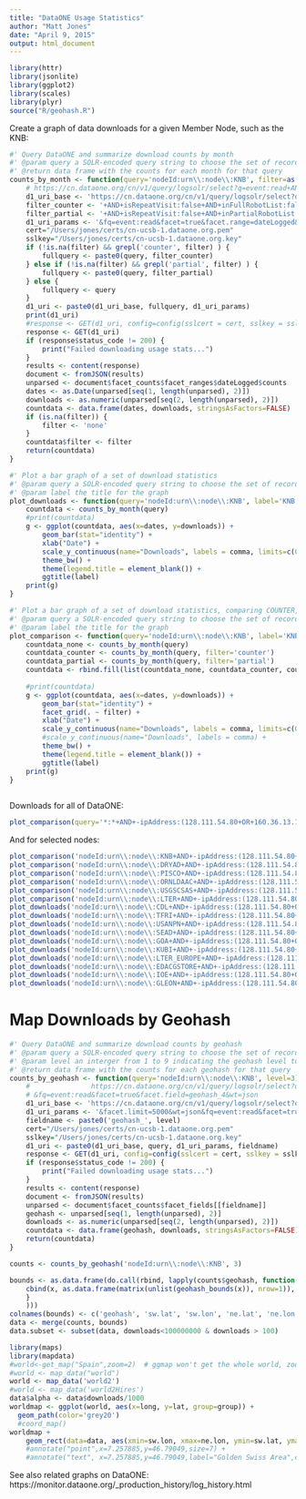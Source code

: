```yaml
---
title: "DataONE Usage Statistics"
author: "Matt Jones"
date: "April 9, 2015"
output: html_document
---
```


```r
library(httr)
library(jsonlite)
library(ggplot2)
library(scales)
library(plyr)
source("R/geohash.R")
```

Create a graph of data downloads for a given Member Node, such as the KNB:

```r

#' Query DataONE and summarize download counts by month
#' @param query a SOLR-encoded query string to choose the set of records to include in the downloads
#' @return data frame with the counts for each month for that query
counts_by_month <- function(query='nodeId:urn\\:node\\:KNB', filter=as.character(NA)) {
    # https://cn.dataone.org/cn/v1/query/logsolr/select?q=event:read+AND+isRepeatVisit:false+AND+inPartialRobotList:false&facet=true&facet.field=pid&facet.mincount=1&facet.limit=1000000&facet.offset=0
    d1_uri_base <- 'https://cn.dataone.org/cn/v1/query/logsolr/select?q='
    filter_counter <- '+AND+isRepeatVisit:false+AND+inFullRobotList:false'
    filter_partial <- '+AND+isRepeatVisit:false+AND+inPartialRobotList:false'
    d1_uri_params <- '&fq=event:read&facet=true&facet.range=dateLogged&facet.range.start=2005-01-01T01:01:01Z&facet.range.end=2015-08-31T24:59:59Z&facet.range.gap=%2B1MONTH&wt=json'
    cert="/Users/jones/certs/cn-ucsb-1.dataone.org.pem"
    sslkey="/Users/jones/certs/cn-ucsb-1.dataone.org.key"
    if (!is.na(filter) && grepl('counter', filter) ) {
        fullquery <- paste0(query, filter_counter)
    } else if (!is.na(filter) && grepl('partial', filter) ) {
        fullquery <- paste0(query, filter_partial)
    } else {
        fullquery <- query
    }
    d1_uri <- paste0(d1_uri_base, fullquery, d1_uri_params)
    print(d1_uri)
    #response <- GET(d1_uri, config=config(sslcert = cert, sslkey = sslkey))
    response <- GET(d1_uri)
    if (response$status_code != 200) {
        print("Failed downloading usage stats...")
    }
    results <- content(response)
    document <- fromJSON(results)
    unparsed <- document$facet_counts$facet_ranges$dateLogged$counts
    dates <- as.Date(unparsed[seq(1, length(unparsed), 2)])
    downloads <- as.numeric(unparsed[seq(2, length(unparsed), 2)])
    countdata <- data.frame(dates, downloads, stringsAsFactors=FALSE)
    if (is.na(filter)) {
        filter <- 'none'
    }
    countdata$filter <- filter
    return(countdata)
}

#' Plot a bar graph of a set of download statistics
#' @param query a SOLR-encoded query string to choose the set of records to include in the downloads
#' @param label the title for the graph
plot_downloads <- function(query='nodeId:urn\\:node\\:KNB', label='KNB Downloads') {
    countdata <- counts_by_month(query)
    #print(countdata)
    g <- ggplot(countdata, aes(x=dates, y=downloads)) + 
        geom_bar(stat="identity") +
        xlab("Date") +
        scale_y_continuous(name="Downloads", labels = comma, limits=c(0,400000)) +
        theme_bw() +
        theme(legend.title = element_blank()) +
        ggtitle(label)
    print(g)
}

#' Plot a bar graph of a set of download statistics, comparing COUNTER, partial, and no filtering
#' @param query a SOLR-encoded query string to choose the set of records to include in the downloads
#' @param label the title for the graph
plot_comparison <- function(query='nodeId:urn\\:node\\:KNB', label='KNB Downloads') {
    countdata_none <- counts_by_month(query)
    countdata_counter <- counts_by_month(query, filter='counter')
    countdata_partial <- counts_by_month(query, filter='partial')
    countdata <- rbind.fill(list(countdata_none, countdata_counter, countdata_partial))
    
    #print(countdata)
    g <- ggplot(countdata, aes(x=dates, y=downloads)) + 
        geom_bar(stat="identity") +
        facet_grid(. ~ filter) +
        xlab("Date") +
        scale_y_continuous(name="Downloads", labels = comma, limits=c(0,400000)) +
        #scale_y_continuous(name="Downloads", labels = comma) +
        theme_bw() +
        theme(legend.title = element_blank()) +
        ggtitle(label)
    print(g)
}
     
```

Downloads for all of DataONE:
```r
plot_comparison(query='*:*+AND+-ipAddress:(128.111.54.80+OR+160.36.13.150+OR+64.106.40.6)', label='All DataONE Downloads')
```

And for selected nodes:
```r
plot_comparison('nodeId:urn\\:node\\:KNB+AND+-ipAddress:(128.111.54.80+OR+160.36.13.150+OR+64.106.40.6)', 'KNB Downloads')
plot_comparison('nodeId:urn\\:node\\:DRYAD+AND+-ipAddress:(128.111.54.80+OR+160.36.13.150+OR+64.106.40.6)', 'Dryad Downloads')
plot_comparison('nodeId:urn\\:node\\:PISCO+AND+-ipAddress:(128.111.54.80+OR+160.36.13.150+OR+64.106.40.6)', 'PISCO Downloads')
plot_comparison('nodeId:urn\\:node\\:ORNLDAAC+AND+-ipAddress:(128.111.54.80+OR+160.36.13.150+OR+64.106.40.6)', 'ORNL Downloads')
plot_comparison('nodeId:urn\\:node\\:USGSCSAS+AND+-ipAddress:(128.111.54.80+OR+160.36.13.150+OR+64.106.40.6)', 'USGS Downloads')
plot_comparison('nodeId:urn\\:node\\:LTER+AND+-ipAddress:(128.111.54.80+OR+160.36.13.150+OR+64.106.40.6)', 'LTER Downloads')
plot_downloads('nodeId:urn\\:node\\:CDL+AND+-ipAddress:(128.111.54.80+OR+160.36.13.150+OR+64.106.40.6)', 'CDL Downloads')
plot_downloads('nodeId:urn\\:node\\:TFRI+AND+-ipAddress:(128.111.54.80+OR+160.36.13.150+OR+64.106.40.6)', 'TFRI Downloads')
plot_downloads('nodeId:urn\\:node\\:USANPN+AND+-ipAddress:(128.111.54.80+OR+160.36.13.150+OR+64.106.40.6)', 'USANPN Downloads')
plot_downloads('nodeId:urn\\:node\\:SEAD+AND+-ipAddress:(128.111.54.80+OR+160.36.13.150+OR+64.106.40.6)', 'SEAD Downloads')
plot_downloads('nodeId:urn\\:node\\:GOA+AND+-ipAddress:(128.111.54.80+OR+160.36.13.150+OR+64.106.40.6)', 'GOA Downloads')
plot_downloads('nodeId:urn\\:node\\:KUBI+AND+-ipAddress:(128.111.54.80+OR+160.36.13.150+OR+64.106.40.6)', 'KUBI Downloads')
plot_downloads('nodeId:urn\\:node\\:LTER_EUROPE+AND+-ipAddress:(128.111.54.80+OR+160.36.13.150+OR+64.106.40.6)', 'LTER EUROPE Downloads')
plot_downloads('nodeId:urn\\:node\\:EDACGSTORE+AND+-ipAddress:(128.111.54.80+OR+160.36.13.150+OR+64.106.40.6)', 'EDAC Downloads')
plot_downloads('nodeId:urn\\:node\\:IOE+AND+-ipAddress:(128.111.54.80+OR+160.36.13.150+OR+64.106.40.6)', 'IOE Downloads')
plot_downloads('nodeId:urn\\:node\\:GLEON+AND+-ipAddress:(128.111.54.80+OR+160.36.13.150+OR+64.106.40.6)', 'GLEON Downloads')
```

# Map Downloads by Geohash
```r

#' Query DataONE and summarize download counts by geohash
#' @param query a SOLR-encoded query string to choose the set of records to include in the downloads
#' @param level an interger from 1 to 9 indicating the geohash level to use for grouping
#' @return data frame with the counts for each geohash for that query
counts_by_geohash <- function(query='nodeId:urn\\:node\\:KNB', level=3) {
    #               https://cn.dataone.org/cn/v1/query/logsolr/select?q='
    # &fq=event:read&facet=true&facet.field=geohash_4&wt=json
    d1_uri_base <- 'https://cn.dataone.org/cn/v1/query/logsolr/select?q='
    d1_uri_params <- '&facet.limit=5000&wt=json&fq=event:read&facet=true&facet.field='
    fieldname <- paste0('geohash_', level)
    cert="/Users/jones/certs/cn-ucsb-1.dataone.org.pem"
    sslkey="/Users/jones/certs/cn-ucsb-1.dataone.org.key"
    d1_uri <- paste0(d1_uri_base, query, d1_uri_params, fieldname)
    response <- GET(d1_uri, config=config(sslcert = cert, sslkey = sslkey))
    if (response$status_code != 200) {
        print("Failed downloading usage stats...")
    }
    results <- content(response)
    document <- fromJSON(results)
    unparsed <- document$facet_counts$facet_fields[[fieldname]]
    geohash <- unparsed[seq(1, length(unparsed), 2)]
    downloads <- as.numeric(unparsed[seq(2, length(unparsed), 2)])
    countdata <- data.frame(geohash, downloads, stringsAsFactors=FALSE)
    return(countdata)
}

counts <- counts_by_geohash('nodeId:urn\\:node\\:KNB', 3)

bounds <- as.data.frame(do.call(rbind, lapply(counts$geohash, function(x) {
    cbind(x, as.data.frame(matrix(unlist(geohash_bounds(x)), nrow=1)), stringsAsFactors=F)
    }
    )))
colnames(bounds) <- c('geohash', 'sw.lat', 'sw.lon', 'ne.lat', 'ne.lon')
data <- merge(counts, bounds)
data.subset <- subset(data, downloads<100000000 & downloads > 100)

library(maps)
library(mapdata)
#world<-get_map("Spain",zoom=2)  # ggmap won't get the whole world, zoom level must be >= 3
#world <- map_data("world")
world <- map_data('world2')
#world <- map_data('world2Hires')
data$alpha <- data$downloads/1000
worldmap <- ggplot(world, aes(x=long, y=lat, group=group)) +
  geom_path(color='grey20')
  #coord_map()
worldmap +
    geom_rect(data=data, aes(xmin=sw.lon, xmax=ne.lon, ymin=sw.lat, ymax=ne.lat), fill="red", alpha=0.6, inherit.aes = FALSE)
    #annotate("point",x=7.257885,y=46.79049,size=7) +
    #annotate("text", x=7.257885,y=46.79049,label="Golden Swiss Area",colour="white",size=3)
```

See also related graphs on DataONE: https://monitor.dataone.org/_production_history/log_history.html
